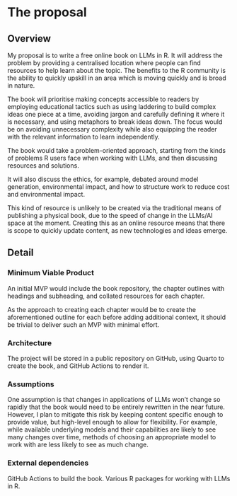 # The proposal

## Overview

My proposal is to write a free online book on LLMs in R.  It will address the problem by providing a centralised location where people can find resources to help learn about the topic.  The benefits to the R community is the ability to quickly upskill in an area which is moving quickly and is broad in nature.

The book will prioritise making concepts accessible to readers by employing educational tactics such as using laddering to build complex ideas one piece at a time, avoiding jargon and carefully defining it where it is necessary, and using metaphors to break ideas down. The focus would be on avoiding unnecessary complexity while also equipping the reader with the relevant information to learn independently.

The book would take a problem-oriented approach, starting from the kinds of problems R users face when working with LLMs, and then discussing resources and solutions.

It will also discuss the ethics, for example, debated around model generation, environmental impact, and how to structure work to reduce cost and environmental impact.

This kind of resource is unlikely to be created via the traditional means of publishing a physical book, due to the speed of change in the LLMs/AI space at the moment.  Creating this as an online resource means that there is scope to quickly update content, as new technologies and ideas emerge.

## Detail

### Minimum Viable Product

An initial MVP would include the book repository, the chapter outlines with headings and subheading, and collated resources for each chapter.

As the approach to creating each chapter would be to create the aforementioned outline for each before adding additional context, it should be trivial to deliver such an MVP with minimal effort.

### Architecture

The project will be stored in a public repository on GitHub, using Quarto to create the book, and GitHub Actions to render it.

### Assumptions

One assumption is that changes in applications of LLMs won't change so rapidly that the book would need to be entirely rewritten in the near future.  However, I plan to mitigate this risk by keeping content specific enough to provide value, but high-level enough to allow for flexibility.  For example, while available underlying models and their capabilities are likely to see many changes over time, methods of choosing an appropriate model to work with are less likely to see as much change.

### External dependencies

GitHub Actions to build the book.
Various R packages for working with LLMs in R.
